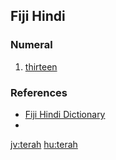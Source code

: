 {{also|Terah}}
==Fiji Hindi==

===Numeral===
{{head|hif|numeral}}

# {{lb|hif|cardinal}} [[thirteen]]

===References===
* [http://web.archive.org/20080308065956/www.geocities.com/fijihindi/FijiHindiEnglishDict.htm#t Fiji Hindi Dictionary]
* {{cite-book|last=Siegel|first=Jeff|authorlink= |coauthors= |year=1977|title=Say it in Fiji Hindi|publisher=Pacific Publications|location=Australia|page=28|isbn=085807026X}}

[[jv:terah]]
[[hu:terah]]